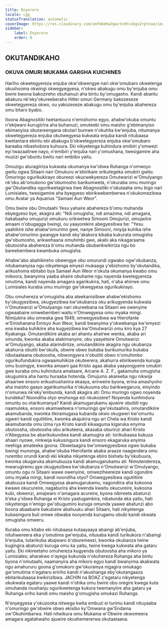 ```yaml
---
title: Enyororo
locale: cgg
statusTranslation: automatic
coverImage: https://res.cloudinary.com/xmfm6mhw3gwctndtcubgx2rptnae/image/upload/v1741354450/small_cover_tratado_esoterico_de_astrologia_hermetica_6210a35442.webp
sidebar:
    label: Enyororo
    order: 0
---
```

## OKUTANDIKAHO

### OKUVA OMURI MUKAMA GARGHA KUICHINES

Hariho okwetegyereza enjuba okw'obwengye nari okw'omubaro okwetenga okushooma okwingi okwegyegyesa, n'okwo abakugu omu by'enjuba omu bwire bwona bakozireho obuhanuzi aha bintu by'omugasho. Kandi abantu abakuru nk'eky'okureeberaho Hitler omuri Germany bakozeseze okwetegyereza okwo, ou yakozeseze abakugu omu by'enjuba abahereza omu bitaro byabo.

Itoona Abagnositiki twetantuura n'emishomo egyo, ahabw'okuba omuntu n'ekijwaro kurugiirira aha buhanuzi, omuteebi omu maisho g'ebimanyiso ebimanyisa obutareengana obutari bumwe n'okuhita kw'enjuba, nitumanya okwetegyereza enjuba okutwegyesa kukwata enjuba kandi nitubaasa kwetantara ebintu ebi abakugu b'okwetegyereza enjuba okw'omubaro baraaba nibashobora kuhuura. Eki nikyetenga kuhindura emibiri y'omwezi eyi twazaalirwe nayo, n'emibiri y'enjuba nari y'omushana, twesigamire aha muzizi gw'obuntu bwitu nari embibo yaitu.

Omuzigu aturagiiriza kukwata okumanya kw'obwa Ruhanga n'omwoyo gwitu ogwa Sitaani nari Omukuru w'ebirikare orikutegeka omubiri gwitu. Omuringo ogurikukirayo obureezi okucwekyereza Omutwarizi w'Omulyango nk'oku ab'omukono gw'obumosho barikumweta, n'okuraba omu muringo gw'Okutandika ogurikwetagirwa itwe Abagnositiki n'okutaaha omu bigo nari Lumisiales, twesigamire aha byegyeso ebirikwebemberwa n'okukomezibwa omu Avatar ya Aquarius "Samael Aun Weor".

Omu bwire obu Omutaahi Yesu yahaire abahereza b'omu muhanda ebyegyeso bye, akagira ati: "Ndi omugisha, ndi amazima, ndi amagara, hakabaaho omujurizi omukuru orikwetwa Simooni Omujurizi, omujwiire amaani n'obugagga bwingi, ou yaayorekire abegyesibwa be: "Yesu yaahikire ishe ahabw'omurimo gwe, nanye Simooni, ninyija kuhika ishe ahabw'omurimo gwangye kandi eky'akakora kikaba kukurata omugisha gw'obumosho, arikwehaana omuhimbi gwe, akabi aka nikagaraama obutoosha abahereza b'omu muhanda obubarikwikiriza ngu bo bareebembera kwambuka omugisha.

Ahabw'abo abahikireho obwengye obu omurundi ogwabo ogw'okubanza, nitubamanyisa ngu nikyetenga emyezi mukaaga y'ebishomo by'okutandika, arikushoma ebitabo bya Samael Aun Weor n'okuta okumanya kwabo omu mikoora, bwanyima yaaba ahaire obuhame ngu nayenda kwetegyereza omutima, kandi nayenda amagara agarikukira, hati, n'aba ahiirwe omu Lumisiales kuraba omu muringo gw'okwegyesa ogurikukirayo.

Obu omuhereza w'omugisha aba ateekanisiibwe ahabw'ekishomo ky'okugyezibwa, okugyezibwa kw'okubanza oku arikugyenda kukwata n'Omutwarizi w'Omulyango nari okureebana na Sitaani we owenyine ogwaabaire omwebemberi waitu n'Omwegyesa omu myaka mingi. Nimijukira oku omwaka gwa 1949, omwegyesibwa wa Hierofante w'Emishanana Emisyo Aun Weor, kandi bwanyima y'okwebanga kw'emyezi ena kwaba kuhikiire aha kugyezibwa kw'Omutwarizi omu kiro kya 27 Kyakanga. Omutandikiire akaba ari ahantu ahairwe wenka, akaba ari omunda, kwonka akaba atakimanyire, obu yaayetsire Omutwarizi w'Omulyango, akaba atarindiriize, omutandikiire akagira ngu okubanza akahurra obutiti bw'okufa, obwire obwo bukaba burikumurika bukaba nibutaataana obutoosha, nibwongyera n'obutiiti obwo n'omuhimbo ogurikufundukira ogwaamuhikize okuteerera, akahurra ebirikwenda kuruga omu busingye, kwonka amaani gaa Kristo agaa akaba yaayongyeire omubiri gwe kuraba omu kuhindura amataare, Arcane A. Z. F., gakamuha omugisha okugumira aha hantu huraaba hotenda. Omujumo akareeba ngu nikwija ahaariwe ensoro erikushushanira ekaaya, erirweire byona, erina amashyoho aha maisho gaayo agarikumurika n'okukuuma obu barikwegarura, einyindo n'omunwa nk'eky'embunda, kandi akagira ati: Omu muringo ogwo noyenda kundeka? Noondiha otyo enshonga ezi nkukozere? Noyenda kunhindura omuntu ou otarikumanya? Kandi akamugarukamu ajuwire obutiiti ngu naamuleka, ensoro ekamweteera n'omuringo gw'okutaahira, omutandikiire akamubanda, kwonka tikiramugasa kubanda okwo okugweri kw'omuntu ogweri kandi ogutiitiire, kwonka akajukira ngu ari Chela wa Kristo kandi akamubanda omu izina rya Kristo kandi kikaaguma kigaruka enyima obutoosha, obutoosha obu arikuteera, akasaba oburinzi ahari Kristo n'Abegyesa be abarikukundwa kandi akamugira ati: torikubaasa kukuza ahaari nyowe, ninkwija kukusingura kandi ensoro ekagaruka enyima neehiga amateeka goona. Obwetaagira bw'omwegyesibwa ogwo bukaba bwingi munonga, ahabw'okuba Hierofante akaba araaze naagendera omu rurembo orundi kandi eki kikaba nikyetenga ebiro bishatu by'okubuura, kwonka okugaruka akamubuuza kandi akamugarukamu ati: Nimutendereza, mwarugiremu gye okugyezibwa kw'okubanza n'Omutwarizi w'Omulyango, omuntu ogu ni Sitaani wawe owenyine, omweziheereize kandi ogondire omu myaka mingi, kandi noondiha otyo? Omwegyesibwa ogutiitiire akabuuza kandi Omwegyesa akamugarukamu, nagondiira aha kukoona kwawe okucureire, nagaburira aha kwenda kwaitu okucureire, kukoona kubi, obwenzi, amajwaro n'amagara acureire, byona nibireeta abatunzi b'eka y'obwa Ruhanga ei Kristo yaatugambira, nibatunda eka yaitu, hati nikyetenga n'emigo gw'obugumiro kuruga omunda yaawe abatunzi abo boona abaabaire bakubaire abahuuku ahari Sitaani, hati nikyetenga kubasingura buli omwe obwaba nooyenda kurugamu obubi kandi okwata omugisha omweru.

Kuraba omu kitabo eki nitubaasa kutaayaaya abaingi ab'enjuba, nituhwereera eka y'omutima gw'enjuba, nitusaba kandi turikukora n'abaingi b'enjuba, tutarikuba abajwaro b'oburemeezi, kwonka okubanza twine kugingira abatunzi kuruga omu ka yaitu, twine kwega kukwata aha gataru yaitu. Eki nikireetaho omuhereza kugyenda obutoosha aha mikoro ya Lumisiales; aharakwo n'ayega kukunda n'okuhereza Ruhanga aha bintu byona n'omutaahi, naamanyira aha mikoro egyo kandi bwanyima akakwata ngu amahururu goona g'omukoro gw'okuramya nigagira omukago gw'omutima n'egataru eririho kandi n'akushanga eby'okutangaaza ebitarikubaasa kwikirizibwa. JACHIN na BOAZ z'egataru nikyetenga okukwata egataru yaawe kandi n'ohika omu bwire obu oregire kwega kuta omuhanda mushanju ogurikwetenga kukora twemanyiire aha gataru ya Ruhanga oriho kandi omu maisho g'omugisha omukazi Ruhanga.

N'enyegyesa y'okuzooka nitwega kwita embuzi ei turimu kandi nituyaaba n'omuringo gw'obwire obwo ekisibo ky'Omwana gw'Endama ow'Okuhimbarwa. Hati nitwikura omu Mukama w'Obwire okwomeera amagara agatahwaho ajuwire okushemererwa okutaataana.

